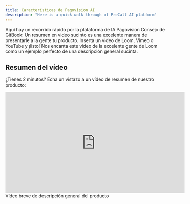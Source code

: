 ```yaml
---
title: Características de Pagovision AI
description: "Here is a quick walk through of PreCall AI platform"
---
```


<Note>
  Aquí hay un recorrido rápido por la plataforma de IA Pagovision Consejo de
  GitBook: Un resumen en video sucinto es una excelente manera de presentarle a
  la gente tu producto. Inserta un video de Loom, Vimeo o YouTube y ¡listo! Nos
  encanta este video de la excelente gente de Loom como un ejemplo perfecto de
  una descripción general sucinta.
</Note>

## Resumen del vídeo

¿Tienes 2 minutos? Echa un vistazo a un vídeo de resumen de nuestro producto:

<iframe
  width="560"
  height="315"
  src="https://www.youtube.com/embed/HGvab1Wtsks"
  title="YouTube video player"
  frameBorder="0"
  allow="accelerometer; autoplay; clipboard-write; encrypted-media; gyroscope; picture-in-picture"
  allowFullScreen
  style={{ width: "100%", borderRadius: "0.5rem" }}
>
  {" "}
</iframe>

<div style={{ textAlign: "center" }}>
  Vídeo breve de descripción general del producto
</div>
